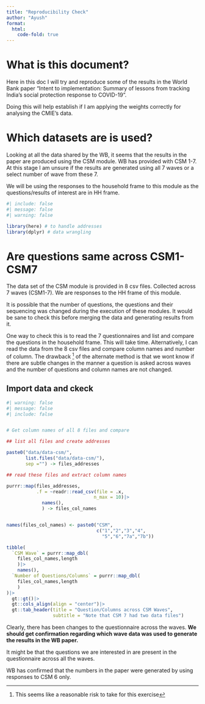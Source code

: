 ```yaml
---
title: "Reproducibility Check"
author: "Ayush"
format: 
  html:
    code-fold: true
---
```


# What is this document?

Here in this doc I will try and reproduce some of the results in the World Bank paper "Intent to implementation: Summary of lessons from tracking India's social protection response to COVID-19".

Doing this will help establish if I am applying the weights correctly for analysing the CMIE's data. 

# Which datasets are is used?

Looking at all the data shared by the WB, it seems that the results in the paper are produced using the CSM module. WB has provided with CSM 1-7. At this stage I am unsure if the results are generated using all 7 waves or a select number of wave from these 7.

We will be using the responses to the household frame to this module as the questions/results of interest are in HH frame.


```r
#| include: false
#| message: false
#| warning: false

library(here) # to handle addresses
library(dplyr) # data wrangling

```

# Are questions same across CSM1-CSM7

The data set of the CSM module is provided in 8 csv files. Collected across 7 waves (CSM1-7). We are responses to the HH frame of this module. 

It is possible that the number of questions, the questions and their sequencing was changed during the execution of these modules. It  would be sane to check this before merging the data and generating results from it. 

One way to check this is to read the 7 questionnaires and list and compare the questions in the household frame. This will take time. Alternatively, I can read the data from the 8 csv files and compare column names and number of column. The drawback ^[This seems like a reasonable risk to take for this exercise] of the alternate method is that we wont know if there are subtle changes in the manner a question is asked across waves and the number of questions and column names are not changed. 

## Import data and ckeck

```r
#| warning: false
#| message: false
#| include: false


# Get column names of all 8 files and compare

## list all files and create addresses

paste0("data/data-csm/",
       list.files("data/data-csm/"),
       sep ="") -> files_addresses

## read these files and extract column names

purrr::map(files_addresses,
           .f = ~readr::read_csv(file = .x,
                                n_max = 10)|>
             names(),
             ) -> files_col_names


names(files_col_names) <- paste0("CSM",
                                 c("1","2","3","4",
                                   "5","6","7a","7b"))

```

```r
tibble(
  `CSM Wave` = purrr::map_dbl(
    files_col_names,length
    )|>
    names(),
  `Number of Questions/Columns` = purrr::map_dbl(
    files_col_names,length
    )
)|>
  gt::gt()|>
  gt::cols_align(align = "center")|>
  gt::tab_header(title = "Question/Columns across CSM Waves",
                 subtitle = "Note that CSM 7 had two data files")


```

Clearly, there has been changes to the questionnaire across the waves. __We should get confirmation regarding which wave data was used to generate the results in the WB paper.__ 

It might be that the questions we are interested in are present in the questionnaire across all the waves.

:::{.callout-note}
WB has confirmed that the numbers in the paper were generated by using responses to CSM 6 only.
:::

